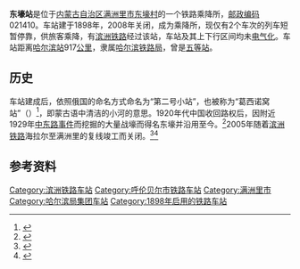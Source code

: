 {{noteTA
|1=zh-cn:始发车次; zh-hk:列車班次;
|2=zh-cn:车次; zh-hk:班次;
}}
{{Infobox China railway station
|车站名称 = 东壕乘降所
|eng_name = 
|former = 第二号小站、葛西诺窝站
|address = [[内蒙古自治区|内蒙古自治区]][[满洲里市|满洲里市]]东壕村
|coordinates = {{coord|49.501250|117.649306|display=inline,title}}
|归属 = [[哈尔滨铁路局|哈尔滨铁路局]]
|车站等级 = [[五等站_(中铁)|五等站]]
|线路 = [[滨洲铁路|滨洲铁路]]
}}
'''东壕站'''是位于[[内蒙古自治区|内蒙古自治区]][[满洲里市|满洲里市]][[东壕村|东壕村]]的一个铁路乘降所，[[邮政编码|邮政编码]]021410。车站建于1898年，2008年关闭，成为乘降所，现仅有2个车次的列车短暂停靠，供旅客乘降，有[[滨洲铁路|滨洲铁路]]经过该站，车站及其上下行区间均未[[电气化|电气化]]。车站距离[[哈尔滨站|哈尔滨站]]917[[公里|公里]]，隶属[[哈尔滨铁路局|哈尔滨铁路局]]，曾是[[五等站_(中铁)|五等站]]。
==历史==
车站建成后，依照俄国的命名方式命名为“第二号小站”，也被称为“葛西诺窝站”（{{lang|ru|Раз. Касинов}}）<ref>{{cite book|author=Мелихов Г.В.
|title= Мелихов Г.В. Белый Харбин: Середина 1920-х.|url=https://www.rp-net.ru/book/publications/melihov/Melihov-Belyy_Harbin.pdf|publisher=Русский путь|year=2003}}</ref>，即蒙古语中清洁的小河的意思。1920年代中国收回路权后，因附近1929年[[中东路事件|中东路事件]]而挖掘的大量战壕而得名东壕并沿用至今。<ref>{{cite web |url=http://www.raildoor.com/Article/shihua/201004/20100417143140_10916.html |language=zh-hans |title=东清铁路满洲里以东的车站名称由来 |publisher=铁路门户网 |date=2010-04-17 |accessdate=2012-03-19 |deadurl=yes |archiveurl=https://archive.is/20120907085040/http://www.raildoor.com/Article/shihua/201004/20100417143140_10916.html |archivedate=2012-09-07 }}</ref>2005年随着[[滨洲铁路|滨洲铁路]]海拉尔至满洲里的复线竣工而关闭。<ref>{{cite web|url=http://www.e688.com.cn/tielu/ShowArticle.asp?ArticleID=114354|language=zh-hans|title=海满双线一标段建成通车|publisher=中国公路铁路建设网|accessdate=2012-03-19|deadurl=yes|archiveurl=https://archive.is/20130101223559/http://www.e688.com.cn/tielu/ShowArticle.asp?ArticleID=114354|archivedate=2013-01-01}}</ref><ref>{{cite book|author=扎赉诺尔区志编纂委员会|title=扎赉诺尔区志|publisher=内蒙古文化出版社|year=2010|isbn=978-7-80675-656-0}}</ref>{{rp|667}}

==参考资料==
{{reflist}} 
{{start rail box}}
{{s-inop|[[扎赉诺尔西站|扎赉诺尔西站]]}}
{{s-line|[[滨洲铁路|滨洲铁路]]<br />← 4.5km 东壕乘降所 10km →}}
{{s-inop|[[胪滨站|胪滨站]]}}
{{end box}}
{{滨洲铁路}}
{{铁路车站小作品}}
{{内蒙古小作品}}

[[Category:滨洲铁路车站|Category:滨洲铁路车站]]
[[Category:呼伦贝尔市铁路车站|Category:呼伦贝尔市铁路车站]]
[[Category:满洲里市|Category:满洲里市]]
[[Category:哈尔滨局集团车站|Category:哈尔滨局集团车站]]
[[Category:1898年启用的铁路车站|Category:1898年启用的铁路车站]]